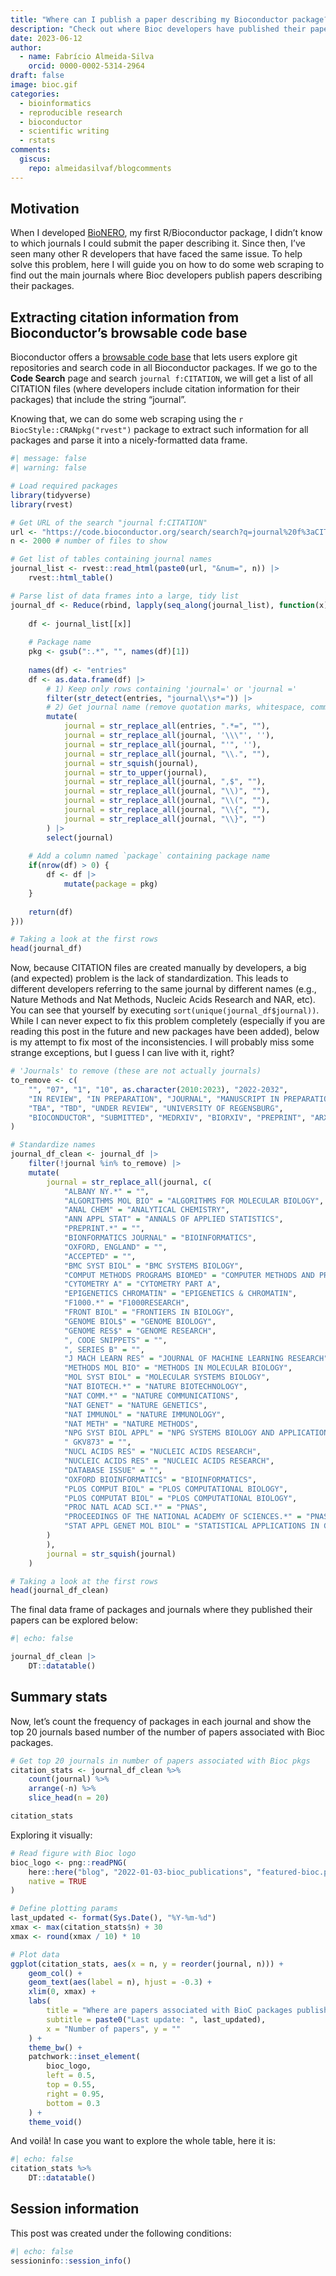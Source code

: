 ```yaml
---
title: "Where can I publish a paper describing my Bioconductor package?"
description: "Check out where Bioc developers have published their papers"
date: 2023-06-12
author: 
  - name: Fabrício Almeida-Silva
    orcid: 0000-0002-5314-2964
draft: false
image: bioc.gif
categories:
  - bioinformatics
  - reproducible research
  - bioconductor
  - scientific writing
  - rstats
comments: 
  giscus: 
    repo: almeidasilvaf/blogcomments
---
```


## Motivation

When I developed 
[BioNERO](https://bioconductor.org/packages/release/bioc/html/BioNERO.html), 
my first R/Bioconductor package, I didn't know to which journals I could 
submit the paper describing it. Since then, I've seen many other R developers 
that have faced the same issue. To help solve this problem, here I will guide 
you on how to do some web scraping to find out the main journals where Bioc
developers publish papers describing their packages.

## Extracting citation information from Bioconductor's browsable code base

Bioconductor offers a [browsable code base](https://code.bioconductor.org/)
that lets users explore git repositories and search code in all
Bioconductor packages. If we go to the **Code Search** page and search
`journal f:CITATION`, we will get a list of all CITATION files (where
developers include citation information for their packages) that include
the string "journal". 

Knowing that, we can do some web scraping using 
the `r BiocStyle::CRANpkg("rvest")` package  to extract such information 
for all packages and parse it into a nicely-formatted data frame. 

```r
#| message: false
#| warning: false

# Load required packages
library(tidyverse)
library(rvest)

# Get URL of the search "journal f:CITATION"
url <- "https://code.bioconductor.org/search/search?q=journal%20f%3aCITATION"
n <- 2000 # number of files to show

# Get list of tables containing journal names
journal_list <- rvest::read_html(paste0(url, "&num=", n)) |>
    rvest::html_table()

# Parse list of data frames into a large, tidy list
journal_df <- Reduce(rbind, lapply(seq_along(journal_list), function(x) {
    
    df <- journal_list[[x]]
    
    # Package name
    pkg <- gsub(":.*", "", names(df)[1])
    
    names(df) <- "entries"
    df <- as.data.frame(df) |> 
        # 1) Keep only rows containing 'journal=' or 'journal ='
        filter(str_detect(entries, "journal\\s*=")) |>
        # 2) Get journal name (remove quotation marks, whitespace, commas, etc)
        mutate(
            journal = str_replace_all(entries, ".*=", ""),
            journal = str_replace_all(journal, '\\\"', ''),
            journal = str_replace_all(journal, "'", ''),
            journal = str_replace_all(journal, "\\.", ""),
            journal = str_squish(journal),
            journal = str_to_upper(journal),
            journal = str_replace_all(journal, ",$", ""),
            journal = str_replace_all(journal, "\\)", ""),
            journal = str_replace_all(journal, "\\(", ""),
            journal = str_replace_all(journal, "\\{", ""),
            journal = str_replace_all(journal, "\\}", "")
        ) |>
        select(journal)
    
    # Add a column named `package` containing package name
    if(nrow(df) > 0) {
        df <- df |>
            mutate(package = pkg)
    }
    
    return(df)
}))

# Taking a look at the first rows
head(journal_df)
```

Now, because CITATION files are created manually by developers, a big 
(and expected) problem is the lack of standardization. This leads to
different developers referring to the same journal by different names
(e.g., Nature Methods and Nat Methods, Nucleic Acids Research and NAR, etc).
You can see that yourself by executing `sort(unique(journal_df$journal))`.
While I can never expect to fix this problem completely (especially
if you are reading this post in the future and new packages have been added),
below is my attempt to fix most of the inconsistencies. I will probably miss
some strange exceptions, but I guess I can live with it, right?

```r
# 'Journals' to remove (these are not actually journals)
to_remove <- c(
    "", "07", "1", "10", as.character(2010:2023), "2022-2032",
    "IN REVIEW", "IN PREPARATION", "JOURNAL", "MANUSCRIPT IN PREPARATION",
    "TBA", "TBD", "UNDER REVIEW", "UNIVERSITY OF REGENSBURG",
    "BIOCONDUCTOR", "SUBMITTED", "MEDRXIV", "BIORXIV", "PREPRINT", "ARXIV"
)

# Standardize names
journal_df_clean <- journal_df |>
    filter(!journal %in% to_remove) |>
    mutate(
        journal = str_replace_all(journal, c(
            "ALBANY NY.*" = "",
            "ALGORITHMS MOL BIO" = "ALGORITHMS FOR MOLECULAR BIOLOGY",
            "ANAL CHEM" = "ANALYTICAL CHEMISTRY",
            "ANN APPL STAT" = "ANNALS OF APPLIED STATISTICS",
            "PREPRINT.*" = "",
            "BIONFORMATICS JOURNAL" = "BIOINFORMATICS",
            "OXFORD, ENGLAND" = "",
            "ACCEPTED" = "",
            "BMC SYST BIOL" = "BMC SYSTEMS BIOLOGY",
            "COMPUT METHODS PROGRAMS BIOMED" = "COMPUTER METHODS AND PROGRAMS IN BIOMEDICINE",
            "CYTOMETRY A" = "CYTOMETRY PART A",
            "EPIGENETICS CHROMATIN" = "EPIGENETICS & CHROMATIN",
            "F1000.*" = "F1000RESEARCH",
            "FRONT BIOL" = "FRONTIERS IN BIOLOGY",
            "GENOME BIOL$" = "GENOME BIOLOGY",
            "GENOME RES$" = "GENOME RESEARCH",
            ", CODE SNIPPETS" = "",
            ", SERIES B" = "",
            "J MACH LEARN RES" = "JOURNAL OF MACHINE LEARNING RESEARCH",
            "METHODS MOL BIO" = "METHODS IN MOLECULAR BIOLOGY",
            "MOL SYST BIOL" = "MOLECULAR SYSTEMS BIOLOGY",
            "NAT BIOTECH.*" = "NATURE BIOTECHNOLOGY",
            "NAT COMM.*" = "NATURE COMMUNICATIONS",
            "NAT GENET" = "NATURE GENETICS",
            "NAT IMMUNOL" = "NATURE IMMUNOLOGY",
            "NAT METH" = "NATURE METHODS",
            "NPG SYST BIOL APPL" = "NPG SYSTEMS BIOLOGY AND APPLICATIONS",
            " GKV873" = "",
            "NUCL ACIDS RES" = "NUCLEIC ACIDS RESEARCH",
            "NUCLEIC ACIDS RES" = "NUCLEIC ACIDS RESEARCH",
            "DATABASE ISSUE" = "",
            "OXFORD BIOINFORMATICS" = "BIOINFORMATICS",
            "PLOS COMPUT BIOL" = "PLOS COMPUTATIONAL BIOLOGY",
            "PLOS COMPUTAT BIOL" = "PLOS COMPUTATIONAL BIOLOGY",
            "PROC NATL ACAD SCI.*" = "PNAS",
            "PROCEEDINGS OF THE NATIONAL ACADEMY OF SCIENCES.*" = "PNAS",
            "STAT APPL GENET MOL BIOL" = "STATISTICAL APPLICATIONS IN GENETICS AND MOLECULAR BIOLOGY"
        )
        ),
        journal = str_squish(journal)
    )

# Taking a look at the first rows
head(journal_df_clean)
```

The final data frame of packages and journals where they published their papers
can be explored below:

```r
#| echo: false

journal_df_clean |>
    DT::datatable()
```


## Summary stats

Now, let's count the frequency of packages in each journal and show the top 20 journals based number of the number of papers associated with Bioc packages.

```r
# Get top 20 journals in number of papers associated with Bioc pkgs
citation_stats <- journal_df_clean %>%
    count(journal) %>%
    arrange(-n) %>%
    slice_head(n = 20)

citation_stats
```

Exploring it visually:

```r
# Read figure with Bioc logo
bioc_logo <- png::readPNG(
    here::here("blog", "2022-01-03-bioc_publications", "featured-bioc.png"), 
    native = TRUE
)

# Define plotting params
last_updated <- format(Sys.Date(), "%Y-%m-%d")
xmax <- max(citation_stats$n) + 30
xmax <- round(xmax / 10) * 10

# Plot data
ggplot(citation_stats, aes(x = n, y = reorder(journal, n))) +
    geom_col() +
    geom_text(aes(label = n), hjust = -0.3) +
    xlim(0, xmax) +
    labs(
        title = "Where are papers associated with BioC packages published?",
        subtitle = paste0("Last update: ", last_updated),
        x = "Number of papers", y = ""
    ) +
    theme_bw() +
    patchwork::inset_element(
        bioc_logo,
        left = 0.5,
        top = 0.55,
        right = 0.95,
        bottom = 0.3
    ) +
    theme_void()
```

And voilà! In case you want to explore the whole table, here it is:

```r
#| echo: false
citation_stats %>%
    DT::datatable()
```

## Session information {.unnumbered}

This post was created under the following conditions:

```r
#| echo: false
sessioninfo::session_info()
```